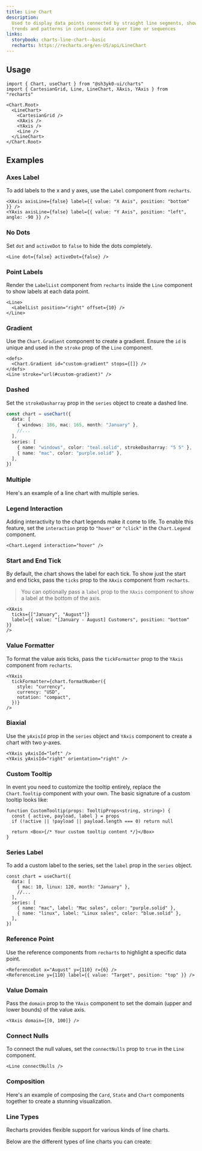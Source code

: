```yaml
---
title: Line Chart
description:
  Used to display data points connected by straight line segments, showing
  trends and patterns in continuous data over time or sequences
links:
  storybook: charts-line-chart--basic
  recharts: https://recharts.org/en-US/api/LineChart
---
```


<ExampleTabs name="charts/line-chart-basic" />

## Usage

```tsx
import { Chart, useChart } from "@sh3yk0-ui/charts"
import { CartesianGrid, Line, LineChart, XAxis, YAxis } from "recharts"
```

```tsx
<Chart.Root>
  <LineChart>
    <CartesianGrid />
    <XAxis />
    <YAxis />
    <Line />
  </LineChart>
</Chart.Root>
```

## Examples

### Axes Label

To add labels to the x and y axes, use the `Label` component from `recharts`.

```tsx
<XAxis axisLine={false} label={{ value: "X Axis", position: "bottom" }} />
<YAxis axisLine={false} label={{ value: "Y Axis", position: "left", angle: -90 }} />
```

<ExampleTabs name="charts/line-chart-axes-label" />

### No Dots

Set `dot` and `activeDot` to `false` to hide the dots completely.

```tsx
<Line dot={false} activeDot={false} />
```

<ExampleTabs name="charts/line-chart-no-dots" />

### Point Labels

Render the `LabelList` component from `recharts` inside the `Line` component to
show labels at each data point.

```tsx
<Line>
  <LabelList position="right" offset={10} />
</Line>
```

<ExampleTabs name="charts/line-chart-with-point-label" />

### Gradient

Use the `Chart.Gradient` component to create a gradient. Ensure the `id` is
unique and used in the `stroke` prop of the `Line` component.

```tsx
<defs>
  <Chart.Gradient id="custom-gradient" stops={[]} />
</defs>
<Line stroke="url(#custom-gradient)" />
```

<ExampleTabs name="charts/line-chart-with-gradient" />

### Dashed

Set the `strokeDasharray` prop in the `series` object to create a dashed line.

```ts /strokeDasharray: "5 5"/
const chart = useChart({
  data: [
    { windows: 186, mac: 165, month: "January" },
    //...
  ],
  series: [
    { name: "windows", color: "teal.solid", strokeDasharray: "5 5" },
    { name: "mac", color: "purple.solid" },
  ],
})
```

<ExampleTabs name="charts/line-chart-with-dashed" />

### Multiple

Here's an example of a line chart with multiple series.

<ExampleTabs name="charts/line-chart-multiple" />

### Legend Interaction

Adding interactivity to the chart legends make it come to life. To enable this
feature, set the `interaction` prop to `"hover"` or `"click"` in the
`Chart.Legend` component.

```tsx
<Chart.Legend interaction="hover" />
```

<ExampleTabs name="charts/line-chart-legend-interaction" />

### Start and End Tick

By default, the chart shows the label for each tick. To show just the start and
end ticks, pass the `ticks` prop to the `XAxis` component from `recharts`.

> You can optionally pass a `label` prop to the `XAxis` component to show a
> label at the bottom of the axis.

```tsx
<XAxis
  ticks={["January", "August"]}
  label={{ value: "[January - August] Customers", position: "bottom" }}
/>
```

<ExampleTabs name="charts/line-chart-start-end-tick" />

### Value Formatter

To format the value axis ticks, pass the `tickFormatter` prop to the `YAxis`
component from `recharts`.

```tsx
<YAxis
  tickFormatter={chart.formatNumber({
    style: "currency",
    currency: "USD",
    notation: "compact",
  })}
/>
```

<ExampleTabs name="charts/line-chart-value-formatter" />

### Biaxial

Use the `yAxisId` prop in the `series` object and `YAxis` component to create a
chart with two y-axes.

```tsx
<YAxis yAxisId="left" />
<YAxis yAxisId="right" orientation="right" />
```

<ExampleTabs name="charts/line-chart-biaxial" />

### Custom Tooltip

In event you need to customize the tooltip entirely, replace the `Chart.Tooltip`
component with your own. The basic signature of a custom tooltip looks like:

```tsx
function CustomTooltip(props: TooltipProps<string, string>) {
  const { active, payload, label } = props
  if (!active || !payload || payload.length === 0) return null

  return <Box>{/* Your custom tooltip content */}</Box>
}
```

<ExampleTabs name="charts/line-chart-custom-tooltip" />

### Series Label

To add a custom label to the series, set the `label` prop in the `series`
object.

```tsx /label: "Mac sales"/ /label: "Linux sales"/
const chart = useChart({
  data: [
    { mac: 10, linux: 120, month: "January" },
    //...
  ],
  series: [
    { name: "mac", label: "Mac sales", color: "purple.solid" },
    { name: "linux", label: "Linux sales", color: "blue.solid" },
  ],
})
```

<ExampleTabs name="charts/line-chart-with-series-label" />

### Reference Point

Use the reference components from `recharts` to highlight a specific data point.

```tsx
<ReferenceDot x="August" y={110} r={6} />
<ReferenceLine y={110} label={{ value: "Target", position: "top" }} />
```

<ExampleTabs name="charts/line-chart-with-reference-point" />

### Value Domain

Pass the `domain` prop to the `YAxis` component to set the domain (upper and
lower bounds) of the value axis.

```tsx /domain: [0, 100]/
<YAxis domain={[0, 100]} />
```

<ExampleTabs name="charts/line-chart-with-value-domain" />

### Connect Nulls

To connect the null values, set the `connectNulls` prop to `true` in the `Line`
component.

```tsx
<Line connectNulls />
```

<ExampleTabs name="charts/line-chart-with-nulls" />

### Composition

Here's an example of composing the `Card`, `State` and `Chart` components
together to create a stunning visualization.

<ExampleTabs name="charts/line-chart-composition" />

### Line Types

Recharts provides flexible support for various kinds of line charts.

Below are the different types of line charts you can create:

<Box mt="12" borderWidth="1px" ps="3" pe="10" py="10" rounded="l2">
  <ExamplePreview name="charts/line-chart-with-types" />
</Box>
